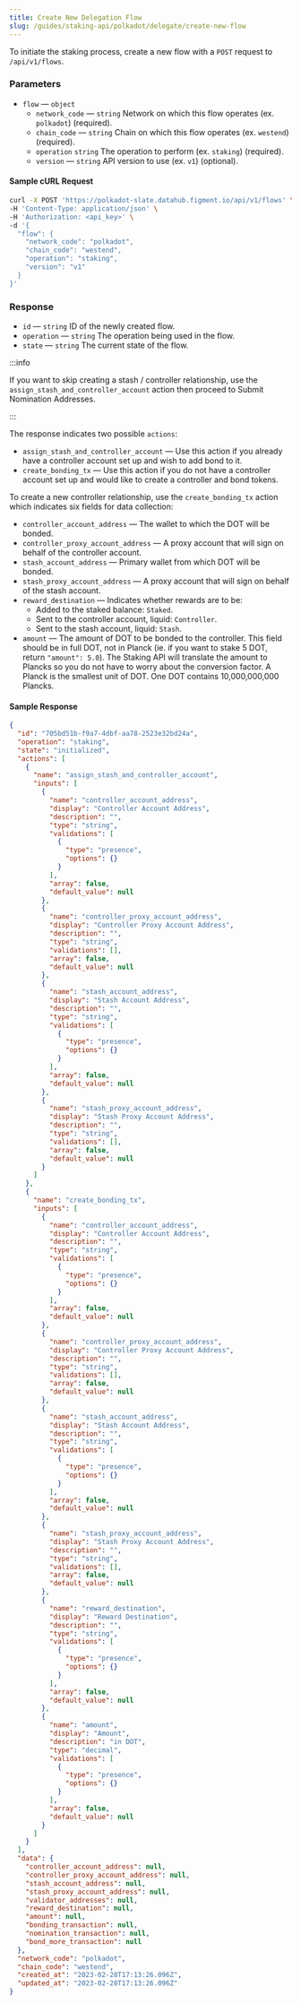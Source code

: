 ```yaml
---
title: Create New Delegation Flow
slug: /guides/staking-api/polkadot/delegate/create-new-flow
---
```



To initiate the staking process, create a new flow with a `POST` request to `/api/v1/flows`.

### Parameters

- `flow` &mdash; `object`
  - `network_code` &mdash; `string` Network on which this flow operates (ex. `polkadot`) (required).
  - `chain_code` &mdash; `string` Chain on which this flow operates (ex. `westend`) (required).
  - `operation` `string` The operation to perform (ex. `staking`) (required).
  - `version` &mdash; `string` API version to use (ex. `v1`) (optional).

#### Sample cURL Request

```bash {5-10}
curl -X POST 'https://polkadot-slate.datahub.figment.io/api/v1/flows' \
-H 'Content-Type: application/json' \
-H 'Authorization: <api_key>' \
-d '{
  "flow": {
    "network_code": "polkadot",
    "chain_code": "westend",
    "operation": "staking",
    "version": "v1"
  }
}'
```

### Response

- `id` &mdash; `string` ID of the newly created flow.
- `operation` &mdash; `string` The operation being used in the flow.
- `state` &mdash; `string` The current state of the flow.

:::info

If you want to skip creating a stash / controller relationship, use the `assign_stash_and_controller_account` action then proceed to <Link to="/guides/staking-api/Polkadot/delegate/submit-nomination-addresses">Submit Nomination Addresses</Link>.

:::

The response indicates two possible `actions`:

- `assign_stash_and_controller_account` &mdash; Use this action if you already have a controller account set up and wish to add bond to it.
- `create_bonding_tx` &mdash; Use this action if you do not have a controller account set up and would like to create a controller and bond tokens.

To create a new controller relationship, use the `create_bonding_tx` action which indicates six fields for data collection:

- `controller_account_address` &mdash; The wallet to which the DOT will be bonded.
- `controller_proxy_account_address` &mdash; A proxy account that will sign on behalf of the controller account.
- `stash_account_address` &mdash; Primary wallet from which DOT will be bonded.
- `stash_proxy_account_address` &mdash; A proxy account that will sign on behalf of the stash account.
- `reward_destination` &mdash; Indicates whether rewards are to be:
  - Added to the staked balance: `Staked`.
  - Sent to the controller account, liquid: `Controller`.
  - Sent to the stash account, liquid: `Stash`.
- `amount` &mdash; The amount of DOT to be bonded to the controller. This field should be in full DOT, not in Planck (ie. if you want to stake 5 DOT, return `"amount": 5.0`). The Staking API will translate the amount to Plancks so you do not have to worry about the conversion factor. A Planck is the smallest unit of DOT. One DOT contains 10,000,000,000 Plancks.

#### Sample Response

```json {2-4,7,10,24,33,47,58,61,75,84,98,107,121}
{
  "id": "705bd51b-f9a7-4dbf-aa78-2523e32bd24a",
  "operation": "staking",
  "state": "initialized",
  "actions": [
    {
      "name": "assign_stash_and_controller_account",
      "inputs": [
        {
          "name": "controller_account_address",
          "display": "Controller Account Address",
          "description": "",
          "type": "string",
          "validations": [
            {
              "type": "presence",
              "options": {}
            }
          ],
          "array": false,
          "default_value": null
        },
        {
          "name": "controller_proxy_account_address",
          "display": "Controller Proxy Account Address",
          "description": "",
          "type": "string",
          "validations": [],
          "array": false,
          "default_value": null
        },
        {
          "name": "stash_account_address",
          "display": "Stash Account Address",
          "description": "",
          "type": "string",
          "validations": [
            {
              "type": "presence",
              "options": {}
            }
          ],
          "array": false,
          "default_value": null
        },
        {
          "name": "stash_proxy_account_address",
          "display": "Stash Proxy Account Address",
          "description": "",
          "type": "string",
          "validations": [],
          "array": false,
          "default_value": null
        }
      ]
    },
    {
      "name": "create_bonding_tx",
      "inputs": [
        {
          "name": "controller_account_address",
          "display": "Controller Account Address",
          "description": "",
          "type": "string",
          "validations": [
            {
              "type": "presence",
              "options": {}
            }
          ],
          "array": false,
          "default_value": null
        },
        {
          "name": "controller_proxy_account_address",
          "display": "Controller Proxy Account Address",
          "description": "",
          "type": "string",
          "validations": [],
          "array": false,
          "default_value": null
        },
        {
          "name": "stash_account_address",
          "display": "Stash Account Address",
          "description": "",
          "type": "string",
          "validations": [
            {
              "type": "presence",
              "options": {}
            }
          ],
          "array": false,
          "default_value": null
        },
        {
          "name": "stash_proxy_account_address",
          "display": "Stash Proxy Account Address",
          "description": "",
          "type": "string",
          "validations": [],
          "array": false,
          "default_value": null
        },
        {
          "name": "reward_destination",
          "display": "Reward Destination",
          "description": "",
          "type": "string",
          "validations": [
            {
              "type": "presence",
              "options": {}
            }
          ],
          "array": false,
          "default_value": null
        },
        {
          "name": "amount",
          "display": "Amount",
          "description": "in DOT",
          "type": "decimal",
          "validations": [
            {
              "type": "presence",
              "options": {}
            }
          ],
          "array": false,
          "default_value": null
        }
      ]
    }
  ],
  "data": {
    "controller_account_address": null,
    "controller_proxy_account_address": null,
    "stash_account_address": null,
    "stash_proxy_account_address": null,
    "validator_addresses": null,
    "reward_destination": null,
    "amount": null,
    "bonding_transaction": null,
    "nomination_transaction": null,
    "bond_more_transaction": null
  },
  "network_code": "polkadot",
  "chain_code": "westend",
  "created_at": "2023-02-28T17:13:26.096Z",
  "updated_at": "2023-02-28T17:13:26.096Z"
}
```
